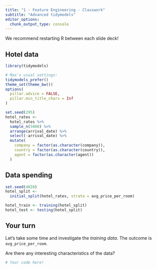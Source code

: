```yaml
---
title: "1 - Feature Engineering - Classwork"
subtitle: "Advanced tidymodels"
editor_options: 
  chunk_output_type: console
---
```


We recommend restarting R between each slide deck!

## Hotel data

```r
library(tidymodels)

# Max's usual settings: 
tidymodels_prefer()
theme_set(theme_bw())
options(
  pillar.advice = FALSE, 
  pillar.min_title_chars = Inf
)

set.seed(295)
hotel_rates <- 
  hotel_rates %>% 
  sample_n(5000) %>% 
  arrange(arrival_date) %>% 
  select(-arrival_date) %>% 
  mutate(
    company = factor(as.character(company)),
    country = factor(as.character(country)),
    agent = factor(as.character(agent))
  )
```

## Data spending

```r
set.seed(4028)
hotel_split <-
  initial_split(hotel_rates, strata = avg_price_per_room)

hotel_train <- training(hotel_split)
hotel_test <- testing(hotel_split)
```

## Your turn

Let's take some time and investigate the _training data_. The outcome is `avg_price_per_room`. 

Are there any interesting characteristics of the data?

```r
# Your code here!

```
